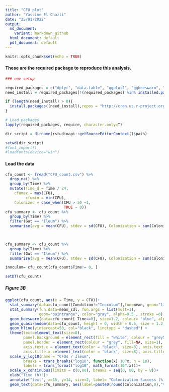 ```yaml
---
title: "CFU plot"
author: "Yassine El Chazli"
date: "25/01/2022"
output:
  md_document:
    variant: markdown_github
  html_document: default
  pdf_document: default
---
```



```r
knitr::opts_chunk$set(echo = TRUE)
```


#### These are the required package to reproduce this analysis.

```r

### env setup

required_packages = c("dplyr", "data.table", "ggplot2", "ggbeeswarm", "ggpubr", "EnvStats", "tidyverse",  "ggforce", "wesanderson", "RcolorBrewer", "ggthemes" , "scales")
need_install = required_packages[!(required_packages) %in% installed.packages()]

if (length(need_install) > 0){
  install.packages((need_install),repos = "http://cran.us.r-project.org")
}

# Load packages
lapply(required_packages, require, character.only=T)

dir_script = dirname(rstudioapi::getSourceEditorContext()$path)

setwd(dir_script)
#font_import()
#loadfonts(device="win")

```

#### Load the data 
```r

cfu_count <- fread("CFU_count.csv") %>%
  drop_na() %>%
  group_by(Time) %>%
  mutate(Time_d = Time / 24,
    cfumax = max(CFU), 
         cfumin = min(CFU),
    Colonized = case_when(CFU > 50 ~1,
                          TRUE ~ 0))
cfu_summary <- cfu_count %>%
  group_by(Time) %>% 
  filter(Gut == "Ileum") %>%
  summarise(avg = mean(CFU), stdev = sd(CFU), Colonization = sum(Colonized)/n()*100)
 


cfu_summary <- cfu_count %>%
  group_by(Time) %>% 
  filter(Gut == "Ileum") %>%
  summarise(avg = mean(CFU), stdev = sd(CFU), Colonization = sum(Colonized)/n()*100)

inoculum= cfu_count[cfu_count$Time!= 0, ]

setDT(cfu_count)
```

##### Figure 3B
```r

ggplot(cfu_count, aes(x = Time, y = CFU))+
  stat_summary(data=cfu_count[Condition!="Inoculum"],fun=mean, geom="line", color = "gray", alpha=0.5, stroke =0)  +
  stat_summary(fun.data=mean_sdl, fun.args = list(mult=1), 
               geom="pointrange", color="gray", alpha=0.5 , stroke =0) +
  geom_beeswarm(data=cfu_count[ Time==0], size=1.2, colour= "blue", alpha = 0.5, width =1, stroke =0 )+
  geom_quasirandom(data=cfu_count, height = 0, width = 0.5, size = 1.2, colour="black", alpha=0.5, stroke =0) +
  geom_hline(yintercept=50, col="black", linetype = "dashed") +
  theme(text=element_text(size=8),
        panel.background = element_rect(fill = "white", colour = "grey50"),
        panel.border = element_rect(colour = "grey", fill=NA, size=1),
        axis.text.x = element_text(color = "black", size=8), axis.text.y = element_text(color = "black", size=10),
        axis.title.x =element_text(color = "black", size=8), axis.title.y =element_text(color = "black", size=10))+
  scale_y_log10(name = "CFUs / Ileum",
        breaks = trans_breaks("log10", function(x) 10^x, n = 10),
        labels = trans_format("log10", math_format(10^.x)))+
  scale_x_continuous(limits = c(0,80), breaks = seq(0, 80, by = 8))+
  xlab("Time (h)")+
  annotate("text", x=15, y=14, size=2, label= "Colonization Success (%)")+
  geom_text(data=cfu_summary, aes(label=paste0(round(Colonization,0),"%"),y=6), size=2)
```
